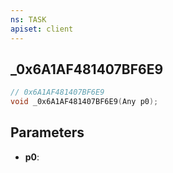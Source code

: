 ```yaml
---
ns: TASK
apiset: client
---
```

## _0x6A1AF481407BF6E9

```c
// 0x6A1AF481407BF6E9
void _0x6A1AF481407BF6E9(Any p0);
```


## Parameters
* **p0**: